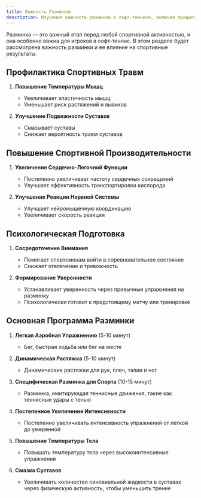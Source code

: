 ```yaml
---
title: Важность Разминки
description: Изучение важности разминки в софт-теннисе, включая профилактику травм, увеличение производительности и психологическую подготовку
---
```


Разминка — это важный этап перед любой спортивной активностью, и она особенно важна для игроков в софт-теннис. В этом разделе будет рассмотрена важность разминки и ее влияние на спортивные результаты.

## Профилактика Спортивных Травм

1. **Повышение Температуры Мышц**
   - Увеличивает эластичность мышц
   - Уменьшает риск растяжений и вывихов

2. **Улучшение Подвижности Суставов**
   - Смазывает суставы
   - Снижает вероятность травм суставов

## Повышение Спортивной Производительности

1. **Увеличение Сердечно-Легочной Функции**
   - Постепенно увеличивает частоту сердечных сокращений
   - Улучшает эффективность транспортировки кислорода

2. **Улучшение Реакции Нервной Системы**
   - Улучшает нейромышечную координацию
   - Увеличивает скорость реакции

## Психологическая Подготовка

1. **Сосредоточение Внимания**
   - Помогает спортсменам войти в соревновательное состояние
   - Снижает отвлечение и тревожность

2. **Формирование Уверенности**
   - Устанавливает уверенность через привычные упражнения на разминку
   - Психологически готовит к предстоящему матчу или тренировке

## Основная Программа Разминки

1. **Легкая Аэробная Упражнению** (5-10 минут)
   - Бег, быстрая ходьба или бег на месте

2. **Динамическая Растяжка** (5-10 минут)
   - Динамические растяжки для рук, плеч, талии и ног

3. **Специфическая Разминка для Спорта** (10-15 минут)
   - Разминка, имитирующая теннисные движения, такие как теннисные удары с тенью

4. **Постепенное Увеличение Интенсивности**
   - Постепенно увеличивать интенсивность упражнений от легкой до умеренной

5. **Повышение Температуры Тела**
   - Повышать температуру тела через высокоинтенсивные упражнения

6. **Смазка Суставов**
   - Увеличивать количество синовиальной жидкости в суставах через физическую активность, чтобы уменьшить трение
